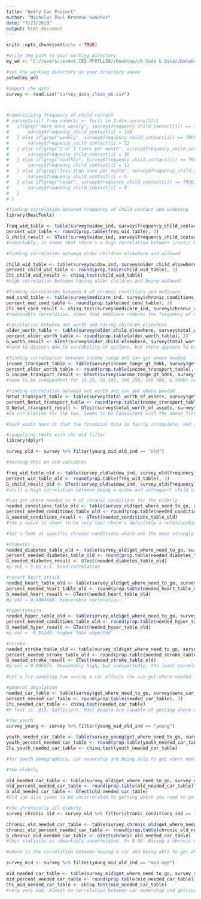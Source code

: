 ---
title: "Betty Car Project"
author: "Nicholas Paul Brazeau Sanchez"
date: "7/23/2019"
output: html_document
---

```{r setup, include=TRUE}
knitr::opts_chunk$set(echo = TRUE)

#write the path to your working directory
my_wd <- "C://users//event.IES-PF0TLL50//Desktop//R Code & Data//DataSets"

#set the working directory as your directory above
setwd(my_wd)

#import the data
survey <- read.csv("survey_data_clean_mb.csv")



#numericizing frequency of child contact
# survey$visit_freq_numeric <- for(i in 1:dim.survey[2]){
#   if(grep("more_once_weekly", survey$frequency_child_contact[i]) == TRUE){
#       survey$frequency_child_contact[i] = 104
#   } else if(grep("weekly", survey$frequency_child_contact[i]) == TRUE){
#       survey$frequency_child_contact[i] = 52
#   } else if(grep("2 or 3 times per month", survey$frequency_child_contact[i]) == TRUE){
#       survey$frequency_child_contact[i] = 30
#   } else if(grep("monthly", survey$frequency_child_contact[i]) == TRUE){
#       survey$frequency_child_contact[i] = 12
#   } else if(grep("less than once per month", survey$frequency_child_contact[i]) == TRUE){
#       survey$frequency_child_contact[i] = 5
#   } else if(grep("never", survey$frequency_child_contact[i]) == TRUE){
#       survey$frequency_child_contact[i] = 0
#   }
# }

#finding correlation between frequency of child contact and widowing
library(DescTools)

freq_wid_table <- table(survey$widow_ind, survey$frequency_child_contact)
percent_wid_table <- round(prop.table(freq_wid_table), 3)
G_child_result <- GTest(survey$widow_ind, survey$frequency_child_contact)
#remarkably, it seems that there's a high correlation between //not// being widowed and having many children!

#finding correlation between older children elsewhere and widowed

child_wid_table <- table(survey$widow_ind, survey$older_child_elsewhere)
percent_child_wid_table <- round(prop.table(child_wid_table), 3)
Chi_child_wid_result <- chisq.test(child_wid_table)
#high correlation between having older children and being widowed

#finding correlation between # of chronic conditions and medicare
med_cond_table <- table(survey$medicare_ind, survey$chronic_conditions_ind)
percent_med_cond_table <- round(prop.table(med_cond_table), 3)
Chi_med_cond_result <- chisq.test(survey$medicare_ind, survey$chronic_conditions_ind)
#reasonable correlation, shows that medicare reduces the frequency of chronic conditions. Further probing into specifically senior segments required

#correlation between net worth and having children elsewhere
older_worth_table <- table(survey$older_child_elsewhere, survey$total_worth_of_assets)
percent_older_worth_table <- round(prop.table(older_worth_table), 3)
G_worth_result <- GTest(survey$older_child_elsewhere, survey$total_worth_of_assets)
#hard to discern due to variability of options, but there appears to be a correlation

#finding correleation between income range and can get where needed
income_transport_table <- table(survey$income_range_gt_500k, survey$get_where_need_to_go)
percent_older_worth_table <- round(prop.table(income_transport_table), 3)
G_income_transport_result <- GTest(survey$income_range_gt_500k, survey$get_where_need_to_go)
#seem to be independent for 10_25, 50_100, 100_250, 250_500, & 500K+ not for 25_50. Overall independent.

#finding correlation between net worth and can get where needed
Netwt_transport_table <- table(survey$total_worth_of_assets, survey$get_where_need_to_go)
percent_Netwt_transport_table <- round(prop.table(income_transport_table), 3)
G_Netwt_transport_result <- GTest(survey$total_worth_of_assets, survey$get_where_need_to_go)
#no correlation for the two. Seems to be Consistent with the above finding that wealth has little bearing on where you need to go. 

#luck would have it that the financial data is fairly incomplete, and thus bad to use..

#reapplying tests with the old filter
library(dplyr)

survey_old <- survey %>% filter(young_mid_old_ind == "old")

#testing this on old variables

freq_wid_table_old <- table(survey_old$widow_ind, survey_old$frequency_child_contact)
percent_wid_table_old <- round(prop.table(freq_wid_table), 3)
G_child_result_old <- GTest(survey_old$widow_ind, survey_old$frequency_child_contact)
#still a high correlation between being a widow and infrequent child visits

#can get where needed vs # of chronic conditions for the elderly
needed_conditions_table_old <- table(survey_old$get_where_need_to_go, survey_old$num_chronic_conditions)
percent_needed_conditions_table_old <- round(prop.table(needed_conditions_table_old), 3)
G_needed_conditions_result <- GTest(needed_conditions_table_old)
#the p value is shown to be very low; there's definitely a relationship. As chronic conditions increase, number of people who can travel rapidly decreases

#let's look at specific chronic conditions which are the most strongly correlated with being unable to get where needed

#diabetes
needed_diabetes_table_old <- table(survey_old$get_where_need_to_go, survey_old$diabetes_ind)
percent_needed_diabetes_table_old <- round(prop.table(needed_diabetes_table_old), 3)
G_needed_diabetes_result <- GTest(needed_diabetes_table_old)
#p-val = 5.93 e-5. Good correlation

#recent heart attack
needed_heart_table_old <- table(survey_old$get_where_need_to_go, survey_old$heart_attack_last_12_mos)
percent_needed_heart_table_old <- round(prop.table(needed_heart_table_old), 3)
G_needed_heart_result <- GTest(needed_heart_table_old)
#p-val = 0.0004608. Reasonable correlation.

#hypertension
needed_hyper_table_old <- table(survey_old$get_where_need_to_go, survey_old$hypertension_ind)
percent_needed_conditions_table_old <- round(prop.table(needed_hyper_table_old), 3)
G_needed_hyper_result <- GTest(needed_hyper_table_old)
#p-val =  0.01249. higher than expected

#stroke
needed_stroke_table_old <- table(survey_old$get_where_need_to_go, survey_old$stroke_last_12_mos)
percent_needed_stroke_table_old <- round(prop.table(needed_stroke_table_old), 3)
G_needed_stroke_result <- GTest(needed_stroke_table_old)
#p-val = 0.006975. Reasonably high, but unexpectedly, the least correlative. Lack of data? Sample size of people with recent strokes is 31.

#Let's try sampling how owning a car affects the can-get-where-needed factor of various subsegments of the population. 

#general population
needed_car_table <- table(survey$get_where_need_to_go, survey$owns_car_ind)
percent_needed_car_table <- round(prop.table(needed_car_table), 3)
Chi_needed_car_table <- chisq.test(needed_car_table)
#P test is .015. Sufficient. Most people are capable of getting where needed with a car. It seems that there's only a tiny minority of people who are incapable of getting where they need to go, and the majority of people, in fact, can do so without owning a car. Lease? Rideshare? Use of public transit?

#the youth
survey_young <- survey %>% filter(young_mid_old_ind == "young")

youth_needed_car_table <- table(survey_young$get_where_need_to_go, survey_young$owns_car_ind)
youth_percent_needed_car_table <- round(prop.table(youth_needed_car_table), 3)
Chi_youth_needed_car_table <- chisq.test(youth_needed_car_table)

#for youth demographics, car ownership and being able to get where needed seems ot be heavily uncorrelated.

#the elderly

old_needed_car_table <- table(survey_old$get_where_need_to_go, survey_old$owns_car_ind)
old_percent_needed_car_table <- round(prop.table(old_needed_car_table), 3)
G_old_needed_car_table <- GTest(old_needed_car_table)
#Old age also seems to be uncorrelated to getting where you need to go for car owners

#the chronically ill elderly
survey_chronic_old <- survey_old %>% filter(chronic_conditions_ind == 1)

chronic_old_needed_car_table <- table(survey_chronic_old$get_where_need_to_go, survey_chronic_old$owns_car_ind)
chronic_old_percent_needed_car_table <- round(prop.table(chronic_old_needed_car_table), 3)
G_chronic_old_needed_car_table <- GTest(chronic_old_needed_car_table)
#this statistic is remarkably uncorrelated. P= 0.98. Having a chronic condition. As the elderly increase in age, car ownership drastically decreases and becomes increasingly irrelevant to the ability to get where they need to go. Most of the elderly are chronically ill.

#where is the correlation between having a car and being able to get where they need to go, then? It may be located in the middle age. Let's test.

survey_mid <- survey %>% filter(young_mid_old_ind == "mid-age")

mid_needed_car_table <- table(survey_mid$get_where_need_to_go, survey_mid$owns_car_ind)
mid_percent_needed_car_table <- round(prop.table(mid_needed_car_table), 3)
Chi_mid_needed_car_table <- chisq.test(mid_needed_car_table)
#very very odd. Almost no correlation between car ownership and getting where need to go for this population segment.
```
